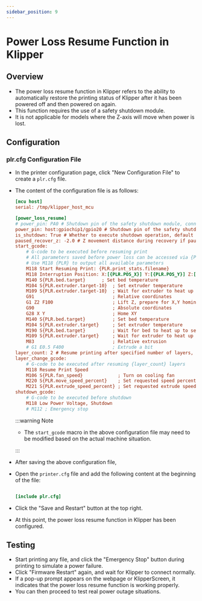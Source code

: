 ```yaml
---
sidebar_position: 9
---
```


# Power Loss Resume Function in Klipper

## Overview

- The power loss resume function in Klipper refers to the ability to automatically restore the printing status of Klipper after it has been powered off and then powered on again.
- This function requires the use of a safety shutdown module.
- It is not applicable for models where the Z-axis will move when power is lost.

## Configuration

### plr.cfg Configuration File

- In the printer configuration page, click "New Configuration File" to create a `plr.cfg` file.
- The content of the configuration file is as follows:

    ```cfg
    [mcu host]   
    serial: /tmp/klipper_host_mcu
    
    [power_loss_resume]
    # power_pin: PA0 # Shutdown pin of the safety shutdown module, connected to PA0 pin of the lower-level MCU
    power_pin: host:gpiochip1/gpio20 # Shutdown pin of the safety shutdown module, connected to PA21 pin of the upper-level MCU
    is_shutdown: True # Whether to execute shutdown operation, default is enabled
    paused_recover_z: -2.0 # Z movement distance during recovery if paused during shutdown, default is no movement
    start_gcode:
        # G-code to be executed before resuming print
        # All parameters saved before power loss can be accessed via {PLR}
        # Use M118 {PLR} to output all available parameters
        M118 Start Resuming Print: {PLR.print_stats.filename}
        M118 Interruption Position: X:[{PLR.POS_X}] Y:[{PLR.POS_Y}] Z:[{PLR.POS_Z}] E:[{PLR.POS_E}]
        M140 S{PLR.bed.target}      ; Set bed temperature
        M104 S{PLR.extruder.target-10}  ; Set extruder temperature
        M109 S{PLR.extruder.target-10}  ; Wait for extruder to heat up to set temperature
        G91                             ; Relative coordinates
        G1 Z2 F100                      ; Lift Z, prepare for X,Y homing
        G90                             ; Absolute coordinates
        G28 X Y                         ; Home XY
        M140 S{PLR.bed.target}          ; Set bed temperature
        M104 S{PLR.extruder.target}     ; Set extruder temperature
        M190 S{PLR.bed.target}          ; Wait for bed to heat up to set temperature
        M109 S{PLR.extruder.target}     ; Wait for extruder to heat up to set temperature
        M83                             ; Relative extrusion
        # G1 E0.5 F400                  ; Extrude a bit
    layer_count: 2 # Resume printing after specified number of layers, then execute layer_change_gcode
    layer_change_gcode:                
        # G-code to be executed after resuming {layer_count} layers
        M118 Resume Print Speed
        M106 S{PLR.fan_speed}             ; Turn on cooling fan
        M220 S{PLR.move_speed_percent}    ; Set requested speed percentage
        M221 S{PLR.extrude_speed_percent} ; Set requested extrude speed percentage
    shutdown_gcode:
        # G-code to be executed before shutdown
        M118 Low Power Voltage, Shutdown
        # M112 ; Emergency stop

    ```

    :::warning Note

    - The `start_gcode` macro in the above configuration file may need to be modified based on the actual machine situation.

    :::

- After saving the above configuration file,
- Open the `printer.cfg` file and add the following content at the beginning of the file:

    ```cfg

    [include plr.cfg]

    ```

- Click the "Save and Restart" button at the top right.
- At this point, the power loss resume function in Klipper has been configured.

## Testing

- Start printing any file, and click the "Emergency Stop" button during printing to simulate a power failure.
- Click "Firmware Restart" again, and wait for Klipper to connect normally.
- If a pop-up prompt appears on the webpage or KlipperScreen, it indicates that the power loss resume function is working properly.
- You can then proceed to test real power outage situations.
